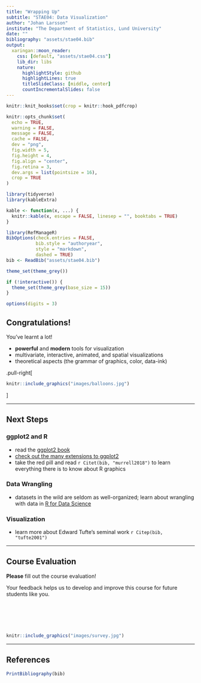 ```yaml
---
title: "Wrapping Up"
subtitle: "STAE04: Data Visualization"
author: "Johan Larsson"
institute: "The Department of Statistics, Lund University"
date: ""
bibliography: "assets/stae04.bib"
output:
  xaringan::moon_reader:
    css: [default, "assets/stae04.css"]
    lib_dir: libs
    nature:
      highlightStyle: github
      highlightLines: true
      titleSlideClass: [middle, center]
      countIncrementalSlides: false
---
```


```r
knitr::knit_hooks$set(crop = knitr::hook_pdfcrop)

knitr::opts_chunk$set(
  echo = TRUE,
  warning = FALSE,
  message = FALSE,
  cache = FALSE,
  dev = "png",
  fig.width = 5,
  fig.height = 4,
  fig.align = "center",
  fig.retina = 3,
  dev.args = list(pointsize = 16),
  crop = TRUE
)

library(tidyverse)
library(kableExtra)

kable <- function(x, ...) {
  knitr::kable(x, escape = FALSE, linesep = "", booktabs = TRUE)
}

library(RefManageR)
BibOptions(check.entries = FALSE, 
           bib.style = "authoryear",
           style = "markdown",
           dashed = TRUE)
bib <- ReadBib("assets/stae04.bib")

theme_set(theme_grey())

if (!interactive()) {
  theme_set(theme_grey(base_size = 15))
}

options(digits = 3)
```

## Congratulations!

You've learnt a lot!

- **powerful** and **modern** tools for visualization
- multivariate, interactive, animated, and spatial visualizations
- theoretical aspects (the grammar of graphics, color, data-ink)

.pull-right[
```r
knitr::include_graphics("images/balloons.jpg")
```
]

---

## Next Steps

### ggplot2 and R

- read the [ggplot2 book](https://ggplot2-book.org/)
- [check out the many extensions to ggplot2](https://exts.ggplot2.tidyverse.org/)
- take the red pill and read `r Citet(bib, "murrell2018")` to learn everything
  there is to know about R graphics

### Data Wrangling

- datasets in the wild are seldom as well-organized; learn about wrangling with
  data in [R for Data Science](https://r4ds.had.co.nz/)

### Visualization

- learn more about Edward Tufte's seminal work `r Citep(bib, "tufte2001")`

---

## Course Evaluation

**Please** fill out the course evaluation!

Your feedback helps us to develop and improve this course for future students like you.

<br><br><br><br>
```r
knitr::include_graphics("images/survey.jpg")
```


---

## References


```r
PrintBibliography(bib)
```
